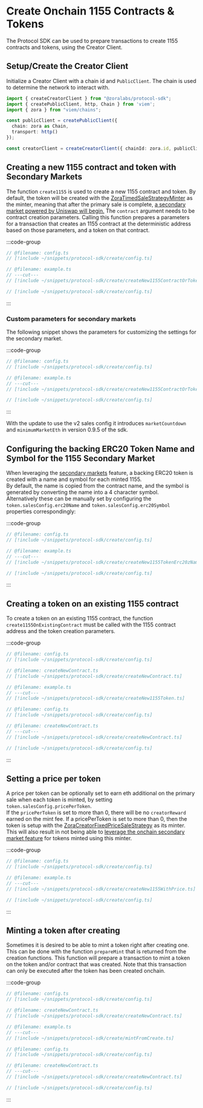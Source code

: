 # Create Onchain 1155 Contracts & Tokens

The Protocol SDK can be used to prepare transactions to create 1155 contracts and tokens, using the Creator Client.

## Setup/Create the Creator Client

Initialize a Creator Client with a chain id and `PublicClient`. The chain is used to determine the network to interact with.

```ts twoslash
import { createCreatorClient } from "@zoralabs/protocol-sdk";
import { createPublicClient, http, Chain } from 'viem';
import { zora } from "viem/chains";

const publicClient = createPublicClient({ 
  chain: zora as Chain, 
  transport: http() 
});

const creatorClient = createCreatorClient({ chainId: zora.id, publicClient });
```

## Creating a new 1155 contract and token with Secondary Markets

The function `create1155` is used to create a new 1155 contract and token. By default, the token will be created with the [ZoraTimedSaleStrategyMinter](https://github.com/ourzora/zora-protocol/blob/main/packages/erc20z/src/minter/ZoraTimedSaleStrategyImpl.sol)
as the minter, meaning that after the primary sale is complete, [a secondary market powered by Uniswap will begin.](https://support.zora.co/en/articles/2519873)
The `contract` argument needs to be contract creation parameters.  Calling this function prepares a parameters for a transaction
that creates an 1155 contract at the deterministic address based on those parameters, and a token on that contract.



:::code-group

```ts twoslash [example.ts]
// @filename: config.ts
// [!include ~/snippets/protocol-sdk/create/config.ts]

// @filename: example.ts
// ---cut---
// [!include ~/snippets/protocol-sdk/create/createNew1155ContractOrToken.ts]
```

```ts twoslash [config.ts]
// [!include ~/snippets/protocol-sdk/create/config.ts]
```

:::

### Custom parameters for secondary markets

The following snippet shows the parameters for customizing the settings for the secondary market.

:::code-group

```ts twoslash [example.ts]
// @filename: config.ts
// [!include ~/snippets/protocol-sdk/create/config.ts]

// @filename: example.ts
// ---cut---
// [!include ~/snippets/protocol-sdk/create/createNew1155ContractOrTokenWithCustomParams.ts]
```

```ts twoslash [config.ts]
// [!include ~/snippets/protocol-sdk/create/config.ts]
```

:::

With the update to use the v2 sales config it introduces `marketCountdown` and `minimumMarketEth` in version 0.9.5 of the sdk.

## Configuring the backing ERC20 Token Name and Symbol for the 1155 Secondary Market

When leveraging the [secondary markets](https://support.zora.co/en/articles/2519873) feature, a backing ERC20 token is created with a name and symbol for each minted 1155.  
By default, the name is copied from the contract name, and the symbol is generated by converting the name into a 4 character symbol.  
Alternatively these can be manually set by configuring the `token.salesConfig.erc20Name` and `token.salesConfig.erc20Symbol` properties correspondingly:

:::code-group

```ts twoslash [example.ts]
// @filename: config.ts
// [!include ~/snippets/protocol-sdk/create/config.ts]

// @filename: example.ts
// ---cut---
// [!include ~/snippets/protocol-sdk/create/createNew1155TokenErc20zName.ts]
```

```ts twoslash [config.ts]
// [!include ~/snippets/protocol-sdk/create/config.ts]
```

:::


## Creating a token on an existing 1155 contract

To create a token on an existing 1155 contract, the function `create1155OnExistingContract` must be called
with the 1155 contract address and the token creation parameters.

:::code-group

```ts twoslash [example.ts]
// @filename: config.ts
// [!include ~/snippets/protocol-sdk/create/config.ts]

// @filename: createNewContract.ts
// [!include ~/snippets/protocol-sdk/create/createNewContract.ts]

// @filename: example.ts
// ---cut---
// [!include ~/snippets/protocol-sdk/create/createNew1155Token.ts]
```

```ts twoslash [createNewContract.ts]
// @filename: config.ts
// [!include ~/snippets/protocol-sdk/create/config.ts]

// @filename: createNewContract.ts
// ---cut---
// [!include ~/snippets/protocol-sdk/create/createNewContract.ts]
```

```ts twoslash [config.ts] filename="config.ts"
// [!include ~/snippets/protocol-sdk/create/config.ts]
```

:::

## Setting a price per token

A price per token can be optionally set to earn eth additional on the primary sale when each token is minted, by setting `token.salesConfig.pricePerToken`.  
If the `pricePerToken` is set to more than 0, there will be no `creatorReward` earned on the mint fee. If a pricePerToken is set to more than 0, then the token is setup with the [ZoraCreatorFixedPriceSaleStrategy](https://github.com/ourzora/zora-protocol/blob/main/packages/1155-contracts/src/minters/fixed-price/ZoraCreatorFixedPriceSaleStrategy.sol) as its minter.
This will also result in not being able to [leverage the onchain secondary market feature](https://support.zora.co/en/articles/2519873) for tokens minted using
this minter.

:::code-group

```ts twoslash [example.ts]
// @filename: config.ts
// [!include ~/snippets/protocol-sdk/create/config.ts]

// @filename: example.ts
// ---cut---
// [!include ~/snippets/protocol-sdk/create/createNew1155WithPrice.ts]
```

```ts twoslash [config.ts]
// [!include ~/snippets/protocol-sdk/create/config.ts]
```

:::

## Minting a token after creating

Sometimes it is desired to be able to mint a token right after creating one.  This can be done with the function `prepareMint`
that is returned from the creation functions.  This function will prepare a transaction to mint a token on the token and/or contract that was created.
Note that this transaction can only be executed after the token has been created onchain.

:::code-group

```ts twoslash [example.ts]
// @filename: config.ts
// [!include ~/snippets/protocol-sdk/create/config.ts]

// @filename: createNewContract.ts
// [!include ~/snippets/protocol-sdk/create/createNewContract.ts]

// @filename: example.ts
// ---cut---
// [!include ~/snippets/protocol-sdk/create/mintFromCreate.ts]
```

```ts twoslash [createNewContract.ts]
// @filename: config.ts
// [!include ~/snippets/protocol-sdk/create/config.ts]

// @filename: createNewContract.ts
// ---cut---
// [!include ~/snippets/protocol-sdk/create/createNewContract.ts]
```

```ts twoslash [config.ts]
// [!include ~/snippets/protocol-sdk/create/config.ts]
```

:::
